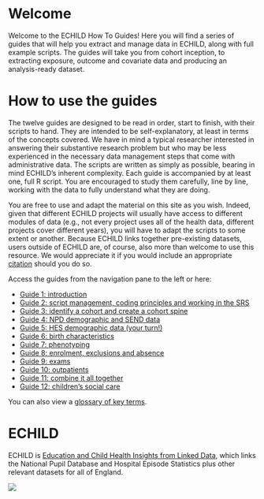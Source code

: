 # Welcome {.unnumbered}

Welcome to the ECHILD How To Guides! Here you will find a series of guides that will help you extract and manage data in ECHILD, along with full example scripts. The guides will take you from cohort inception, to extracting exposure, outcome and covariate data and producing an analysis-ready dataset.

# How to use the guides

The twelve guides are designed to be read in order, start to finish, with their scripts to hand. They are intended to be self-explanatory, at least in terms of the concepts covered. We have in mind a typical researcher interested in answering their substantive research problem but who may be less experienced in the necessary data management steps that come with administrative data. The scripts are written as simply as possible, bearing in mind ECHILD's inherent complexity. Each guide is accompanied by at least one, full R script. You are encouraged to study them carefully, line by line, working with the data to fully understand what they are doing.

You are free to use and adapt the material on this site as you wish. Indeed, given that different ECHILD projects will usually have access to different modules of data (e.g., not every project uses all of the health data, different projects cover different years), you will have to adapt the scripts to some extent or another. Because ECHILD links together pre-existing datasets, users outside of ECHILD are, of course, also more than welcome to use this resource. We would appreciate it if you would include an appropriate [citation](acknowledgements.qmd) should you do so.

Access the guides from the navigation pane to the left or here:

* [Guide 1: introduction](guide01_intro.qmd)
* [Guide 2: script management, coding principles and working in the SRS](guide02_mgmt.qmd)
* [Guide 3: identify a cohort and create a cohort spine](guide03_cohort.qmd)
* [Guide 4: NPD demographic and SEND data](guide04_demo_npd.qmd)
* [Guide 5: HES demographic data (your turn!)](guide05_demo_hes.qmd)
* [Guide 6: birth characteristics](guide06_birth_chars.qmd)
* [Guide 7: phenotyping](guide07_phenotype.qmd)
* [Guide 8: enrolment, exclusions and absence](guide08_enr_abs_excl.qmd)
* [Guide 9: exams](guide09_exam.qmd)
* [Guide 10: outpatients](guide10_opa.qmd)
* [Guide 11: combine it all together](guide11_combine.qmd)
* [Guide 12: children's social care](guide12_csc.qmd)

You can also view a [glossary of key terms](glossary.qmd).

# ECHILD

ECHILD is [Education and Child Health Insights from Linked Data](https://www.echild.ac.uk){target="_blank"}, which links the National Pupil Database and Hospital Episode Statistics plus other relevant datasets for all of England.

![](static/echild-intro.png){fig-alt="The ECHILD logo."}
